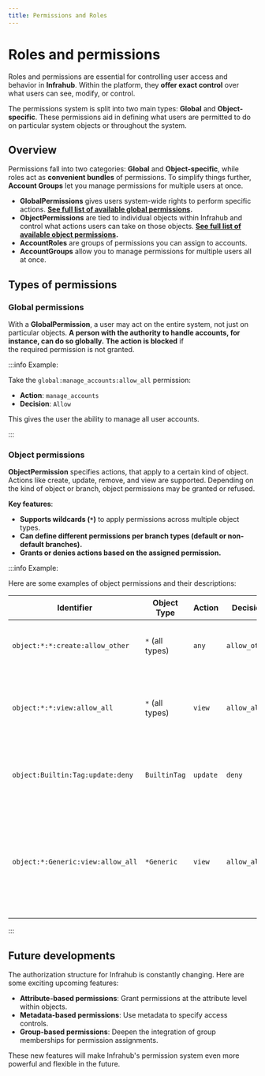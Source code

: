 ```yaml
---
title: Permissions and Roles
---
```


# Roles and permissions

Roles and permissions are essential for controlling user access and behavior in **Infrahub**. Within the platform, they **offer exact control** over what users can see, modify, or control.

The permissions system is split into two main types: **Global** and **Object-specific**.  These permissions aid in defining what users are permitted to do on particular system objects or throughout the system.

## Overview

Permissions fall into two categories: **Global** and **Object-specific**, while roles act as **convenient bundles** of permissions. To simplify things further, **Account Groups** let you manage permissions for multiple users at once.

- **GlobalPermissions** gives users system-wide rights to perform specific actions. **[See full list of available global permissions](/reference/permissions.mdx#global-permissions).**
- **ObjectPermissions** are tied to individual objects within Infrahub and control what actions users can take on those objects. **[See full list of available object permissions](/reference/permissions.mdx#object-permissions).**
- **AccountRoles** are groups of permissions you can assign to accounts.
- **AccountGroups** allow you to manage permissions for multiple users all at once.

## Types of permissions

### Global permissions

With a **GlobalPermission**, a user may act on the entire system, not just on particular objects. **A person with the authority to handle accounts, for instance, can do so globally.**
**The action is blocked** if the required permission is not granted.

:::info Example:

Take the `global:manage_accounts:allow_all` permission:

- **Action**: `manage_accounts`
- **Decision**: `Allow`

This gives the user the ability to manage all user accounts.

:::

### Object permissions

**ObjectPermission** specifies actions, that apply to a certain kind of object. Actions like create, update, remove, and view are supported. Depending on the kind of object or branch, object permissions may be granted or refused.

**Key features**:

- **Supports wildcards (`*`)** to apply permissions across multiple object types.
- **Can define different permissions per branch types (default or non-default branches).**
- **Grants or denies actions based on the assigned permission.**

:::info Example:

Here are some examples of object permissions and their descriptions:

| Identifier                                    | Object Type   | Action  | Decision    | Description                                                                                 |
|-----------------------------------------------|---------------|---------|-------------|---------------------------------------------------------------------------------------------|
| `object:*:*:create:allow_other`               | `*` (all types)| `any`   | `allow_other`| Allows creating any object, but only on non-default branches. |
| `object:*:*:view:allow_all`                   | `*` (all types)| `view`  | `allow_all` | Allows viewing any object, anywhere, across both default and non-default branches. |
| `object:Builtin:Tag:update:deny`              | `BuiltinTag`   | `update`| `deny`      | Denies the ability to update any object of type BuiltinTag, across all branches. |
| `object:*:Generic:view:allow_all`             | `*Generic`     | `view`  | `allow_all` | Allows viewing all objects that contain 'Generic' in their type (example: LocationGeneric, DeviceGeneric) in all namespaces, across all branches. |

:::

## Future developments

The authorization structure for Infrahub is constantly changing. Here are some exciting upcoming features:

- **Attribute-based permissions**: Grant permissions at the attribute level within objects.
- **Metadata-based permissions**: Use metadata to specify access controls.
- **Group-based permissions**: Deepen the integration of group memberships for permission assignments.

These new features will make Infrahub's permission system even more powerful and flexible in the future.
